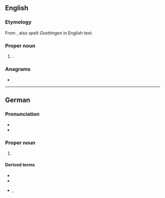 ==English==
{{wikipedia}}

===Etymology===
From {{der|en|de|-}}, also spelt ''Goettingen'' in English text.

===Proper noun===
{{en-proper noun}}

# {{place|en|independent city/and/district|in|s/Lower Saxony|c/Germany}}.

===Anagrams===
* {{anagrams|en|a=egginnott|getting on}}

----

==German==
{{wikipedia|lang=de}}

===Pronunciation===
* {{IPA|de|/ˈɡœtɪŋən/}}
* {{audio|de|De-Göttingen.ogg|Audio}}

===Proper noun===
{{de-proper noun|n}}

# {{place|de|independent city|s/Lower Saxony|c/Germany|t1=Göttingen}}

====Derived terms====
* {{l|de|Göttinger}}
* {{l|de|göttingisch}}
* {{l|de|göttingensch}}, {{l|de|göttingen'sch}}